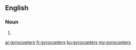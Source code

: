 ==English==

===Noun===
{{head|en}}

# {{plural of|gyrocopter}}

[[ar:gyrocopters]]
[[fr:gyrocopters]]
[[ku:gyrocopters]]
[[my:gyrocopters]]